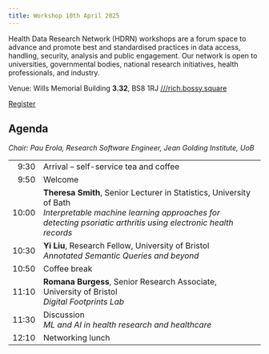 ```yaml
---
title: Workshop 10th April 2025
---
```


Health Data Research Network (HDRN) workshops are a forum space to advance and promote best and standardised practices in data access, handling, security, analysis and public engagement.
Our network is open to universities, governmental bodies, national research initiatives, health professionals, and industry.

Venue: Wills Memorial Building **3.32**, BS8 1RJ [///rich.bossy.square](https://what3words.com/rich.bossy.square)

[Register](https://forms.office.com/e/Pwszfxq7XR){.btn .btn-primary}

## Agenda

*Chair: Pau Erola, Research Software Engineer, Jean Golding Institute, UoB*

<style>
    table {
        tr td:first-child { text-align: right; }
    }
</style>
<table class="table">
    <tr>
        <td>9:30</td>
        <td>Arrival -- self-service tea and coffee</td>
    </tr>
    <tr>
        <td>9:50</td>
        <td>Welcome</td>
    </tr>
    <tr>
        <td>10:00</td>
        <td>
            **Theresa Smith**, Senior Lecturer in Statistics, University of Bath  
            *Interpretable machine learning approaches for detecting psoriatic arthritis using electronic health records*
        </td>
    </tr>
    <tr>
        <td>10:30</td>
        <td>
            **Yi Liu**, Research Fellow, University of Bristol  
            *Annotated Semantic Queries and beyond*
        </td>
    </tr>
    <tr>
        <td>10:50</td>
        <td>Coffee break</td>
    </tr>
    <tr>
        <td>11:10</td>
        <td>
            **Romana Burgess**, Senior Research Associate, University of Bristol  
            *Digital Footprints Lab*
        </td>
    </tr>
    <tr>
        <td>11:30</td>
        <td>
            Discussion<br>
            *ML and AI in health research and healthcare*
        </td>
    </tr>
    <tr>
        <td>12:10</td>
        <td>Networking lunch</td>
    </tr>
</table>
